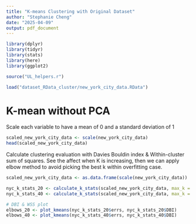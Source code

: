 ---
title: "K-means Clustering with Original Dataset"
author: "Stephanie Cheng"
date: "2025-04-09"
output: pdf_document
---

```{r setup, include=FALSE}
library(dplyr)
library(tidyr)
library(stats)
library(here)
library(ggplot2)

source("UL_helpers.r")

load("dataset_RData_cluster/new_york_city_data.RData")
```

# K-mean without PCA
Scale each variable to have a mean of 0 and a standard deviation of 1
```{r scale data}
scaled_new_york_city_data <- scale(new_york_city_data)
head(scaled_new_york_city_data)
```

Calculate clustering evaluation with Davies Bouldin index & Within-cluster sum of squares.
See the affect when K is increasing, then we can apply elbow method to avoid 
picking the best k within overfitting case. 
```{r Clustering Metrics}
scaled_new_york_city_data <- as.data.frame(scale(new_york_city_data))

nyc_k_stats_20 <- calculate_k_stats(scaled_new_york_city_data, max_k = 20)
nyc_k_stats_40 <- calculate_k_stats(scaled_new_york_city_data, max_k = 40)

# DBI & WSS plot
elbows_20 <- plot_kmeans(nyc_k_stats_20$errs, nyc_k_stats_20$DBI)
elbows_40 <- plot_kmeans(nyc_k_stats_40$errs, nyc_k_stats_40$DBI)
```


